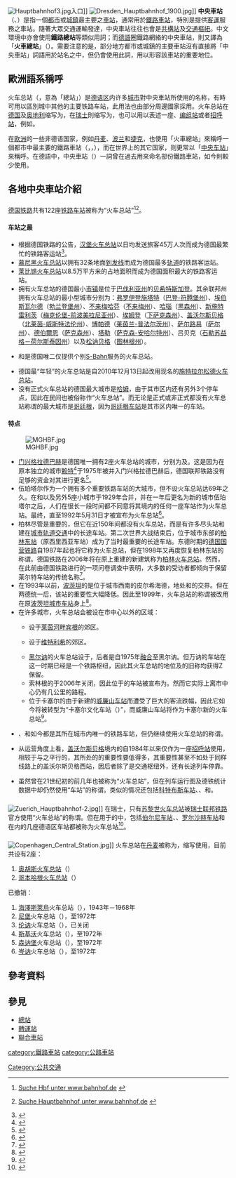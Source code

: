 {{not|中環站}}
{{NoteTA
|G1 = 德国地名
|1=zh-hans:黑尔讷;zh-tw:赫內;
}}
{{globalize|area=歐洲}}
{{Otheruses|subject=對一個都市或城鎮中最主要的車站之稱呼|other=其他的中央車站称谓|中央車站 (消歧義)}}
[[File:Hauptbahnhof3.jpg|thumb]]入口]]
[[File:Dresden_Hauptbahnhof_1900.jpg|thumb]]]]
'''中央車站'''（{{lang-en|'''Central Station'''}}、{{lang|en|'''Main Station'''}}）是指一個[[都市|都市]]或[[城鎮|城鎮]]最主要之[[車站|車站]]，通常用於[[鐵路車站|鐵路車站]]，特別是提供[[客運|客運]]服務之車站。隨著大眾交通運輸發達，中央車站往往也會是[[共構站|共構站]]及[[公共運輸交匯處|交通樞紐]]。中文環境中亦會使用'''鐵路總站'''等類似用詞；而[[德語|德語]]圈鐵路網絡的中央車站，則又譯為「'''火車總站'''」（{{lang-de|'''Hauptbahnhof'''}}）。需要注意的是，部分地方都市或城鎮的主要車站沒有直接將「中央車站」詞語用於站名之中，但仍會使用此詞，用以形容該車站的重要地位。

== 歐洲語系稱呼 ==
{{expand-section}}
火车总站（{{lang-de|Hauptbahnhof}}，意為「總站」）是[[德语|德语区]]内许多[[城市|城市]]對中央車站所使用的名称，有時可用以區別城中其他的主要铁路车站，此用法也由部分周邊國家採用。火车总站在[[德国|德国]]及[[奥地利|奥地利]]缩写为{{lang|de|'''HBF'''}}，在[[瑞士|瑞士]]則缩写为{{lang|de|'''HB'''}}，也可以用以表述一座{{link-de|货运站|Güterbahnhof}}、[[编组站|编组站]]或者[[招呼站|招呼站]]，例如{{link-de|盖沃尔斯贝格火车总站|Gevelsberg Hauptbahnhof}}。

在[[欧洲|欧洲]]的一些非德语国家，例如[[丹麦|丹麦]]、[[波兰|波兰]]和[[捷克|捷克]]，也使用「火車總站」來稱呼一個都市中最主要的鐵路車站（{{lang-da|Hovedbanegård}}，{{lang-pl|Dworzec główny}}，{{lang-cz|nádraží střed}}），而在世界上的其它国家，则更常以「[[中央车站|中央车站]]」來稱呼。在德語中，中央車站（{{lang|de|Centralbahnhof}}）一詞曾在過去用來命名部份鐵路車站，如今則較少使用。

== 各地中央車站介紹 ==
=== {{GER}} ===
[[德国铁路|德国铁路]]共有122座[[铁路车站|铁路车站]]被称为“火车总站”<ref>{{de}}[http://www.bahnhof.de/site/bahnhoefe/de/bahnhofssuche__deutschland/bahnhofssuche/bahnhofsdaten__filter.html?c210230=hbf Suche Hbf unter www.bahnhof.de] {{Wayback|url=http://www.bahnhof.de/site/bahnhoefe/de/bahnhofssuche__deutschland/bahnhofssuche/bahnhofsdaten__filter.html?c210230=hbf |date=20120311041619 }}</ref><ref>{{de}}[http://www.bahnhof.de/site/bahnhoefe/de/bahnhofssuche__deutschland/bahnhofssuche/bahnhofsdaten__filter.html?c210230=hauptbahnhof&x=0&y=0 Suche Hauptbahnhof unter www.bahnhof.de] {{Wayback|url=http://www.bahnhof.de/site/bahnhoefe/de/bahnhofssuche__deutschland/bahnhofssuche/bahnhofsdaten__filter.html?c210230=hauptbahnhof&x=0&y=0 |date=20120311041614 }}</ref>。

====车站之最====
* 根据德国铁路的公告，[[汉堡火车总站|汉堡火车总站]]以日均发送旅客45万人次而成为德国最繁忙的铁路客运站<ref>{{de}}{{cite web|url=http://www.bahnhof.de/site/bahnhoefe/de/nord/hamburg__hbf/daten__und__fakten/daten__und__fakten__.html|title=''Service und Einkaufen in 75 Geschäften im Hamburger Hauptbahnhof''|publisher=bahnhof.de|accessdate=2008-12-13|archive-date=2012-10-15|archive-url=https://web.archive.org/web/20121015043258/http://www.bahnhof.de/site/bahnhoefe/de/nord/hamburg__hbf/daten__und__fakten/daten__und__fakten__.html|dead-url=no}}</ref>。
* [[慕尼黑火车总站|慕尼黑火车总站]]以拥有32条地面[[到发线|到发线]]而成为德国最多[[轨道|轨道]]的铁路客运站。
* [[莱比锡火车总站|莱比锡火车总站]]以8.5万平方米的占地面积而成为德国面积最大的铁路客运站。
* 拥有火车总站的德国最小[[市镇_(德国)|市镇]]是位于[[巴伐利亚州|巴伐利亚州]]的[[贝希特斯加登|贝希特斯加登]]。其余联邦州拥有火车总站的最小型城市分别为：[[弗罗伊登施塔特|弗罗伊登施塔特]]（[[巴登-符腾堡州|巴登-符腾堡州]]）、[[埃伯斯瓦尔德|埃伯斯瓦尔德]]（[[勃兰登堡州|勃兰登堡州]]）、[[不来梅哈芬|不来梅哈芬]]（[[不来梅州|不来梅州]]）、[[哈瑙|哈瑙]]（[[黑森州|黑森州]]）、[[新施特雷利茨|新施特雷利茨]]（[[梅克伦堡-前波美拉尼亚州|梅克伦堡-前波美拉尼亚州]]）、[[埃姆登|埃姆登]]（[[下萨克森州|下萨克森州]]）、[[盖沃尔斯贝格|盖沃尔斯贝格]]（[[北莱茵-威斯特法伦州|北莱茵-威斯特法伦州]]）、[[博帕德|博帕德]]（[[莱茵兰-普法尔茨州|莱茵兰-普法尔茨州]]）、[[萨尔路易|萨尔路易]]（[[萨尔州|萨尔州]]）、[[德伯爾恩|德伯爾恩]]（[[萨克森州|萨克森州]]）、[[塔勒_(萨克森-安哈尔特州)|塔勒]]（[[萨克森-安哈尔特州|萨克森-安哈尔特州]]）、吕贝克（[[石勒苏益格－荷尔斯泰因州|石勒苏益格－荷尔斯泰因州]]）以及[[松讷贝格|松讷贝格]]（[[图林根州|图林根州]]）。
* {{link-de|雷姆沙伊德火车总站|Remscheid Hauptbahnhof}}和{{link-de|盖沃尔斯贝格火车总站|Gevelsberg Hauptbahnhof}}是德国唯二仅提供个别[[S-Bahn|S-Bahn]]服务的火车总站。
* 德国最“年轻”的火车总站是自2010年12月13日起改用现名的[[施特拉尔松德火车总站|施特拉尔松德火车总站]]。
* 没有正式火车总站的德国最大城市是[[哈姆|哈姆]]，由于其市区内还有另外3个停车点，因此{{link-de|哈姆车站|Bahnhof Hamm (Westfalen)}}在民间也被俗称作“火车总站”。而无论是正式或非正式都没有火车总站称谓的最大城市是[[哥廷根|哥廷根]]，因为[[哥廷根车站|哥廷根车站]]是其市区内唯一的车站。

====特点====
[[File:MGHBF.jpg|thumb]]
* [[门兴格拉德巴赫|门兴格拉德巴赫]]是德国唯一拥有2座火车总站的城市，分别为{{link-de|门兴格拉德巴赫火车总站|Mönchengladbach Hauptbahnhof}}及{{link-de|赖特火车总站|Rheydt Hauptbahnhof}}。这是因为在原本独立的城市[[赖特_(北莱茵-威斯特法伦州)|赖特]]<ref>{{cite web |title=赖特 Rheydt |url=https://www.google.com/maps/place/%E5%BE%B7%E5%9C%8B%E9%96%80%E8%88%88%E6%A0%BC%E6%8B%89%E5%BE%B7%E5%B7%B4%E8%B5%AB%E8%90%8A%E7%89%B9/@51.1672596,6.4349963,14z/data=!3m1!4b1!4m5!3m4!1s0x47bf53356c9931fd:0x52760fc4a2dcd10!8m2!3d51.1686686!4d6.4469619 |website=Google Map 台灣版 |accessdate=2020-02-01}}</ref>于1975年被并入门兴格拉德巴赫后，德国联邦铁路没有足够的资金对其进行更名<ref>{{de}}{{cite web|url=http://www.rp-online.de/public/article/regional/niederrheinsued/moenchengladbach/nachrichten/moenchengladbach/524566|title=''Wittke: Rheydts Bahnhof bleibt Hauptbahnhof''|publisher=Rheinischen Post|date=2008-01-23|accessdate=2014-08-22|archive-url=https://web.archive.org/web/20080204002509/http://www.rp-online.de/public/article/regional/niederrheinsued/moenchengladbach/nachrichten/moenchengladbach/524566|archive-date=2008-02-04|dead-url=yes}}</ref>。
* 伍珀塔尔作为一个拥有多个重要铁路车站的大城市，但不设火车总站达69年之久。在{{link-de|埃尔伯费尔德|Elberfeld}}和{{link-de|巴尔门|Barmen}}以及另外5座小城市于1929年合并，并在一年后更名为新的城市伍珀塔尔之后，人们在很长一段时间都不同意将其境内的任何一座车站作为火车总站。最终，{{link-de|伍珀塔尔火车总站|Wuppertal Hauptbahnhof|埃尔伯费尔德车站}}直至1992年5月31日才被宣布为火车总站<ref>{{de}}{{cite book|author=Arbeitskreis Bahnen Wuppertal|title=''Verkehrsknoten Wuppertal. Von den Anfängen bis Mitte der siebziger Jahre''|publisher=EK-Verlag|location=Freiburg (Breisgau) |year=2008|ISBN=978-3-88255-249-2}}</ref>。
* 柏林尽管是重要的{{link-de|铁路枢纽|Eisenbahnknoten}}，但它在近150年间都没有火车总站，而是有许多尽头站和建在[[城市轨道交通|城市轨道交通]]中的长途车站。第二次世界大战结束后，位于城市东部的[[柏林东站|柏林东站]]（原西里西亚车站）成为了当时最重要的长途车站。东德时期的[[德国国营铁路|德国国营铁路]]自1987年起也将它称为火车总站，但在1998年又再度恢复柏林东站的称谓。德国铁路在2006年将在原{{link-de|莱尔特车站|Berlin Lehrter Bahnhof}}上重建的新建筑称为[[柏林火车总站|柏林火车总站]]。然而，在此前由德国铁路进行的一项问卷调查中表明，大多数的受访者都倾向于保留莱尔特车站的传统名称<ref>{{zh}}{{citation|author=罗兰德·霍恩|title=《柏林中央火车站》|publisher=中国铁道出版社|location=北京|year=2012|isbn=978-7-113-13737-3}}</ref>。
* 在1993年以前，[[波茨坦|波茨坦]]的{{link-de|波茨坦皮尔希海德车站|Bahnhof Potsdam Pirschheide|旧火车总站}}是位于城市西南的皮尔希海德，地处{{link-de|伯林外环铁路|Berliner Außenring}}和{{link-de|勃兰登堡绕行铁路|Umgehungsbahn (Brandenburg)}}的交界。但在两德统一后，该站的重要性大幅降低。因此至1999年，火车总站的称谓被改用在原[[波茨坦火车总站|波茨坦城市车站]]身上<ref>{{de}}{{cite book|author=Deutscher Bahnkunden-Verband|title=''Potsdams Hauptbahnhöfe'' |publisher=Verlag GVE|location=Berlin|year=2001|ISBN=3-89218-070-9}}</ref>。
* 在许多城市，火车总站会被设在市中心以外的区域：
** {{link-de|宾根火车总站|Bingen (Rhein) Hauptbahnhof}}设于[[莱茵河畔宾根|莱茵河畔宾根]]的郊区{{link-de|宾根布吕肯|Bingerbrück}}。
** {{link-de|维特利希火车总站|Wittlich Hauptbahnhof}}设于[[维特利希|维特利希]]的郊区{{link-de|温格洛尔|Wengerohr (Wittlich)}}。
** [[黑尔讷|黑尔讷]]的火车总站设于{{link-de|黑尔讷-万讷|Herne-Wanne}}，后者是自1975年[[混合_(社会学)|融合]]至黑尔讷。但万讷的车站在这一时期已经是一个铁路枢纽，因此其火车总站的地位及{{link-de|万讷-埃克尔火车总站|Wanne-Eickel Hauptbahnhof}}的旧称均获得Z保留。
** 索林根的{{link-de|索林根南站|Bahnhof Solingen Süd|旧火车总站}}于2006年关闭，因此位于{{link-de|奥里格斯|Ohligs}}的车站被宣布为{{link-de|索林根火车总站|Solingen Hauptbahnhof|新火车总站}}。然而它实际上离市中心仍有几公里的路程。
** 位于卡塞尔的{{link-de|卡塞尔火车总站|Kassel Hauptbahnhof}}由于新建的[[卡塞尔-威廉山车站|威廉山车站]]而遭受了巨大的客流跌幅，因此它如今将被转型为“卡塞尔文化车站（{{lang|de|Kassel Kulturbahnhof }}）”，而威廉山车站将作为卡塞尔新的火车总站<ref>{{de}}{{cite book|title=''Bahnhof Kassel-Wilhelmshöhe''|chapter=Renaissance der Bahnhöfe. Die Stadt im 21. Jahrhundert|publisher=Vieweg Verlag|year=1996|ISBN=3-528-08139-2|page=86}}</ref>。
* {{link-de|奥尔登堡火车总站|Oldenburg (Oldenburg) Hauptbahnhof}}、{{link-de|贝希特斯加登火车总站|Berchtesgaden Hauptbahnhof}}和{{link-de|维特利希火车总站|Wittlich Hauptbahnhof}}如今都是其所在城市内唯一的铁路车站，但仍继续使用火车总站的称谓。
* 从运营角度上看，[[盖沃尔斯贝格|盖沃尔斯贝格]]境内的{{link-de|盖沃尔斯贝格火车总站|Gevelsberg Hauptbahnhof}}自1984年以来仅作为一座[[招呼站|招呼站]]使用，相较于与之平行的{{link-de|埃尔伯费尔德－多特蒙德铁路|Bahnstrecke Elberfeld–Dortmund}}，其所处的{{link-de|杜塞尔多夫-德伦多夫－多特蒙德南铁路|Bahnstrecke Düsseldorf-Derendorf–Dortmund Süd|原“伍珀塔尔北部铁路”}}的重要性要低得多，其重要性甚至不如处于同样线路上的盖沃尔斯贝格西站，因后者除了是交通枢纽外，还有长途列车停靠。
* {{link-de|埃森纳赫车站|Bahnhof Eisenach}}虽然曾在21世纪初的前几年也被称为“火车总站”，但在列车运行图及德铁统计数据中却仍然使用“车站”的称谓。类似的情况还包括[[科特布斯车站|科特布斯车站]]、{{link-de|伊本比伦车站|Bahnhof Ibbenbüren}}、{{link-de|锡根车站|Bahnhof Siegen}}和{{link-de|施滕达尔车站|Bahnhof Stendal}}。

=== {{SWI}} ===
[[File:Zuerich_Hauptbahnhof-2.jpg|thumb]]]]
在瑞士，只有[[苏黎世火车总站|苏黎世火车总站]]被[[瑞士联邦铁路|瑞士联邦铁路]]官方使用“火车总站”的称谓。但在{{link-de|瑞士联邦交通局|Bundesamt für Verkehr}}用于{{link-de|城市交通|Stadtverkehr}}的{{link-de|营运站点名录|Betriebsstellenverzeichnis}}中，包括[[伯尔尼车站|伯尔尼车站]]、{{link-de|索洛图恩车站|Bahnhof Solothurn}}、[[罗尔沙赫车站|罗尔沙赫车站]]和{{link-de|温特图尔车站|Bahnhof Winterthur}}在内的几座德语区车站都被称为火车总站<ref>{{de}}{{cite web|url=http://www.bav.admin.ch/dokumentation/publikationen/00475/01497/index.html|title=''Haltestellen (Didok-Liste)''|publisher=Bundesamt für Verkehr BAV|accessdate=2014-08-22|archive-date=2016-05-03|archive-url=https://web.archive.org/web/20160503025551/http://www.bav.admin.ch/dokumentation/publikationen/00475/01497/index.html|dead-url=no}}</ref>。

=== {{DEN}} ===
[[File:Copenhagen_Central_Station.jpg|thumb]]]]
火车总站在[[丹麦|丹麦]]被称为{{lang|de|'''Hovedbanegård'''}}，缩写使用{{lang|da|'''H'''}}，目前共设有2座：
# [[奥胡斯火车总站|奥胡斯火车总站]]（{{lang|da|''Aarhus H''}}）
# [[哥本哈根火车总站|哥本哈根火车总站]]（{{lang|da|''København H''}}）

已撤销：
# [[海澤斯萊烏自治市|海澤斯萊烏]]火车总站（{{lang|da|''Haderslev H''}}），1943年－1968年
# [[尼堡自治市|尼堡]]火车总站（{{lang|da|''Nyborg H''}}），至1972年
# [[伦讷|伦讷]]火车总站（{{lang|da|''Rønne H''}}），已关闭
# [[斯基沃自治市|斯基沃]]火车总站（{{lang|da|''Skive H''}}），至1972年
# [[森讷堡|森讷堡]]火车总站（{{lang|da|''Sønderborg H''}}），至1972年
# [[岑讷|岑讷]]火车总站（{{lang|da|''Tønder H''}}），至1972年

== 參考資料 ==
{{reflist}}

== 參見 ==
* [[總站|總站]]
* [[轉運站|轉運站]]
* [[聯合車站|聯合車站]]

{{鐵路}}
[[Category:公共交通|Category:公共交通]]
[[category:鐵路車站|category:鐵路車站]]
[[category:公路車站|category:公路車站]]